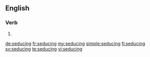 ==English==

===Verb===
{{head|en|present participle}}

# {{present participle of|seduce|lang=en}}

[[de:seducing]]
[[fr:seducing]]
[[my:seducing]]
[[simple:seducing]]
[[fi:seducing]]
[[sv:seducing]]
[[te:seducing]]
[[vi:seducing]]